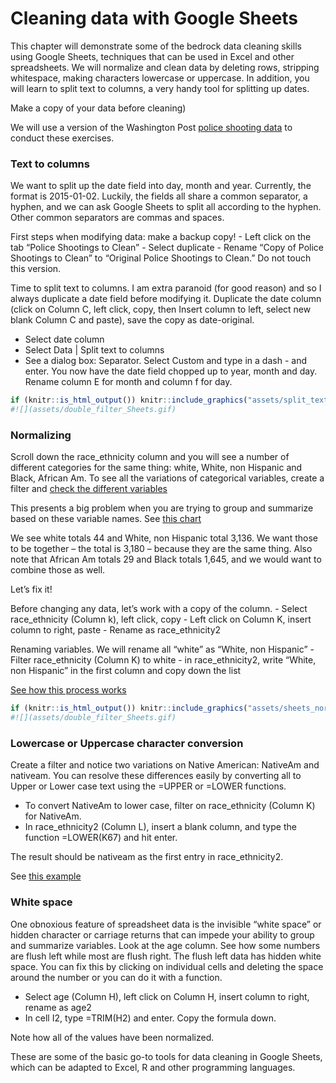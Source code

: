 # Cleaning data with Google Sheets {#xl_sheets_cleaning}

This chapter will demonstrate some of the bedrock data cleaning skills using Google Sheets, techniques that can be used in Excel and other spreadsheets. We will normalize and clean data by deleting rows, stripping whitespace, making characters lowercase or uppercase. In addition, you will learn to split text to columns, a very handy tool for splitting up dates. 


Make a copy of your data before cleaning)

We will use a version of the Washington Post [police shooting data](https://docs.google.com/spreadsheets/d/13RohaTGgnUhxw5KMKT_BhZe45QQDz62gYbagwoztpLk/edit?usp=sharing) to conduct these exercises.


### Text to columns

We want to split up the date field into day, month and year. Currently, the format is 2015-01-02. Luckily, the fields all share a common separator, a hyphen, and we can ask Google Sheets to split all according to the hyphen. Other common separators are commas and spaces. 

First steps when modifying data: make a backup copy!
-   Left click on the tab "Police Shootings to Clean"
-   Select duplicate
-   Rename "Copy of Police Shootings to Clean" to "Original Police Shootings to Clean." Do not touch this version.

Time to split text to columns.
I am extra paranoid (for good reason) and so I always duplicate a date field before modifying it. Duplicate the date column (click on Column C, left click, copy, then Insert column to left, select new blank Column C and paste), save the copy as date-original.

-  Select date column
-  Select Data | Split text to columns
-  See a dialog box: Separator. Select Custom and type in a dash - and enter.
You now have the date field chopped up to year, month and day. Rename column E for month and column f for day.


```r

if (knitr::is_html_output()) knitr::include_graphics("assets/split_text_sheets.gif")  
#![](assets/double_filter_Sheets.gif)
```

### Normalizing

Scroll down the race_ethnicity column and you will see a number of different categories for the same thing: white, White, non Hispanic and Black, African Am. To see all the variations of categorical variables, create a filter and [check the different variables](assets/variables_sheets.gif){width="100%"}

This presents a big problem when you are trying to group and summarize based on these variable names. See [this chart](assets/bad_total_sheets.png){width="100%"}

We see white totals 44 and White, non Hispanic total 3,136. We want those to be together -- the total is 3,180 -- because they are the same thing. Also note that African Am totals 29 and Black totals 1,645, and we would want to combine those as well.

Let's fix it!

Before changing any data, let's work with a copy of the column.
-  Select race_ethnicity (Column k), left click, copy
-  Left click on Column K, insert column to right, paste
-  Rename as race_ethnicity2

Renaming variables. We will rename all "white" as "White, non Hispanic"
-  Filter race_ethnicity (Column K) to white 
-  in race_ethnicity2, write "White, non Hispanic" in the first column and copy down the list

[See how this process works](assets/sheets_normalizing.gif){width="100%"}


```r

if (knitr::is_html_output()) knitr::include_graphics("assets/sheets_normalizing.gif")  
#![](assets/double_filter_Sheets.gif)
```

### Lowercase or Uppercase character conversion

Create a filter and notice two variations on Native American: NativeAm and nativeam. You can resolve these differences easily by converting all to Upper or Lower case text using the =UPPER or =LOWER functions.

-  To convert NativeAm to lower case, filter on race_ethnicity (Column K) for NativeAm.
-  In race_ethnicity2 (Column L), insert a blank column, and type the function =LOWER(K67) and hit enter. 

The result should be nativeam as the first entry in race_ethnicity2. 

See [this example](assets/lower_sheets.png){width="100%"}

### White space

One obnoxious feature of spreadsheet data is the invisible "white space" or hidden character or carriage returns that can impede your ability to group and summarize variables. Look at the age column. See how some numbers are flush left while most are flush right. The flush left data has hidden white space. You can fix this by clicking on individual cells and deleting the space around the number or you can do it with a function.

-  Select age (Column H), left click on Column H, insert column to right, rename as age2
-  In cell I2, type =TRIM(H2) and enter. Copy the formula down.

Note how all of the values have been normalized.

These are some of the basic go-to tools for data cleaning in Google Sheets, which can be adapted to Excel, R and other programming languages. 




